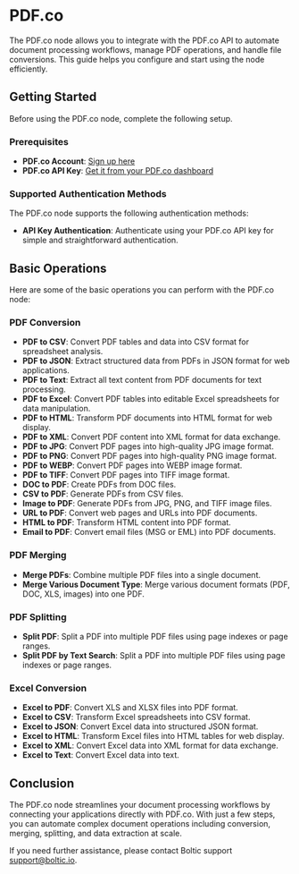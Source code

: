 # PDF.co
The PDF.co node allows you to integrate with the PDF.co API to automate document processing workflows, manage PDF operations, and handle file conversions. This guide helps you configure and start using the node efficiently.

## Getting Started

Before using the PDF.co node, complete the following setup.

### Prerequisites
- **PDF.co Account**: <a href="https://PDF.co/" target="_blank" rel="noopener">Sign up here</a>
- **PDF.co API Key**: <a href="https://app.PDF.co/" target="_blank" rel="noopener">Get it from your PDF.co dashboard</a>

### Supported Authentication Methods

The PDF.co node supports the following authentication methods:

- **API Key Authentication**: Authenticate using your PDF.co API key for simple and straightforward authentication.

## Basic Operations

Here are some of the basic operations you can perform with the PDF.co node:

### PDF Conversion

- **PDF to CSV**: Convert PDF tables and data into CSV format for spreadsheet analysis.
- **PDF to JSON**: Extract structured data from PDFs in JSON format for web applications.
- **PDF to Text**: Extract all text content from PDF documents for text processing.
- **PDF to Excel**: Convert PDF tables into editable Excel spreadsheets for data manipulation.
- **PDF to HTML**: Transform PDF documents into HTML format for web display.
- **PDF to XML**: Convert PDF content into XML format for data exchange.
- **PDF to JPG**: Convert PDF pages into high-quality JPG image format.
- **PDF to PNG**: Convert PDF pages into high-quality PNG image format.
- **PDF to WEBP**: Convert PDF pages into WEBP image format.
- **PDF to TIFF**: Convert PDF pages into TIFF image format.
- **DOC to PDF**: Create PDFs from DOC files.
- **CSV to PDF**: Generate PDFs from CSV files.
- **Image to PDF**: Generate PDFs from JPG, PNG, and TIFF image files.
- **URL to PDF**: Convert web pages and URLs into PDF documents.
- **HTML to PDF**: Transform HTML content into PDF format.
- **Email to PDF**: Convert email files (MSG or EML) into PDF documents.

### PDF Merging

- **Merge PDFs**: Combine multiple PDF files into a single document.
- **Merge Various Document Type**: Merge various document formats (PDF, DOC, XLS, images) into one PDF.

### PDF Splitting

- **Split PDF**: Split a PDF into multiple PDF files using page indexes or page ranges.
- **Split PDF by Text Search**: Split a PDF into multiple PDF files using page indexes or page ranges.


### Excel Conversion

- **Excel to PDF**: Convert XLS and XLSX files into PDF format.
- **Excel to CSV**: Transform Excel spreadsheets into CSV format.
- **Excel to JSON**: Convert Excel data into structured JSON format.
- **Excel to HTML**: Transform Excel files into HTML tables for web display.
- **Excel to XML**: Convert Excel data into XML format for data exchange.
- **Excel to Text**: Convert Excel data into text.

## Conclusion
The PDF.co node streamlines your document processing workflows by connecting your applications directly with PDF.co. With just a few steps, you can automate complex document operations including conversion, merging, splitting, and data extraction at scale.

If you need further assistance, please contact Boltic support <a href="mailto:support@boltic.io">support@boltic.io</a>.